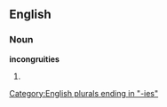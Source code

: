 ==English==

===Noun===
'''incongruities'''

# {{plural of|[[incongruity]]}}

[[Category:English plurals ending in "-ies"]]